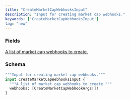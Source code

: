 ```yaml
---
title: "CreateMarketCapWebhooksInput"
description: "Input for creating market cap webhooks."
keywords: ['CreateMarketCapWebhooksInput']
tag: "new"
---
```


### Fields

<a href="/api-reference/types/createmarketcapwebhookargs">
  <ResponseField name="webhooks" type="[CreateMarketCapWebhookArgs!]!" required>
    A list of market cap webhooks to create.
  </ResponseField>
</a>

### Schema


```graphql 
"""Input for creating market cap webhooks."""
input CreateMarketCapWebhooksInput {
  """A list of market cap webhooks to create."""
  webhooks: [CreateMarketCapWebhookArgs!]!
}
```
